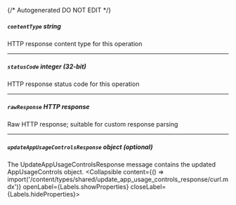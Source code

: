{/* Autogenerated DO NOT EDIT  */}

##### `contentType` _string_
HTTP response content type for this operation

---
##### `statusCode` _integer (32-bit)_
HTTP response status code for this operation

---
##### `rawResponse` _HTTP response_
Raw HTTP response; suitable for custom response parsing

---
##### `updateAppUsageControlsResponse` _object (optional)_
The UpdateAppUsageControlsResponse message contains the updated AppUsageControls object.
<Collapsible content={() => import('/content/types/shared/update_app_usage_controls_response/curl.mdx')} openLabel={Labels.showProperties} closeLabel={Labels.hideProperties}>
</Collapsible>


